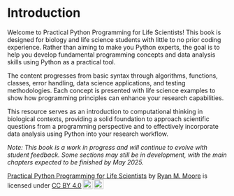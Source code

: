 # Introduction {.unnumbered}

Welcome to Practical Python Programming for Life Scientists! This book is designed for biology and life science students with little to no prior coding experience. Rather than aiming to make you Python experts, the goal is to help you develop fundamental programming concepts and data analysis skills using Python as a practical tool.

The content progresses from basic syntax through algorithms, functions, classes, error handling, data science applications, and testing methodologies. Each concept is presented with life science examples to show how programming principles can enhance your research capabilities.

This resource serves as an introduction to computational thinking in biological contexts, providing a solid foundation to approach scientific questions from a programming perspective and to effectively incorporate data analysis using Python into your research workflow.

_Note:  This book is a work in progress and will continue to evolve with student feedback. Some sections may still be in development, with the main chapters expected to be finished by May 2025._

<p xmlns:cc="http://creativecommons.org/ns#" xmlns:dct="http://purl.org/dc/terms/"><a property="dct:title" rel="cc:attributionURL" href="https://github.com/mooreryan">Practical Python Programming for Life Scientists</a> by <a rel="cc:attributionURL dct:creator" property="cc:attributionName" href="https://orcid.org/0000-0003-3337-8184">Ryan M. Moore</a> is licensed under <a href="https://creativecommons.org/licenses/by/4.0/?ref=chooser-v1" target="_blank" rel="license noopener noreferrer" style="display:inline-block;">CC BY 4.0<img style="height:22px!important;margin-left:3px;vertical-align:text-bottom;" src="https://mirrors.creativecommons.org/presskit/icons/cc.svg?ref=chooser-v1" alt=""><img style="height:22px!important;margin-left:3px;vertical-align:text-bottom;" src="https://mirrors.creativecommons.org/presskit/icons/by.svg?ref=chooser-v1" alt=""></a></p>